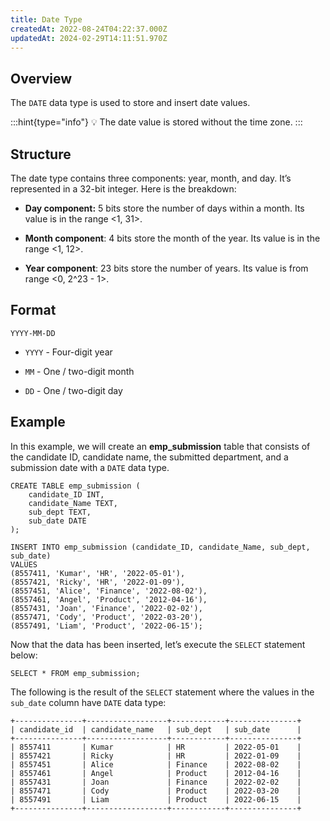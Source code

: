 ```yaml
---
title: Date Type
createdAt: 2022-08-24T04:22:37.000Z
updatedAt: 2024-02-29T14:11:51.970Z
---
```


## Overview

The `DATE` data type is used to store and insert date values.

:::hint{type="info"}
💡 The date value is stored without the time zone.
:::

## Structure

The date type contains three components: year, month, and day. It’s represented in a 32-bit integer. Here is the breakdown:

*   **Day component:** 5 bits store the number of days within a month. Its value is in the range <1, 31>.

*   **Month component**: 4 bits store the month of the year. Its value is in the range <1, 12>.

*   **Year component**: 23 bits store the number of years. Its value is from range <0, 2^23 - 1>.

## Format

```pgsql
YYYY-MM-DD
```

*   `YYYY` - Four-digit year

*   `MM` - One / two-digit month

*   `DD` - One / two-digit day

## Example

In this example, we will create an **emp\_submission** table that consists of the candidate ID, candidate name, the submitted department, and a submission date with a `DATE` data type.

```pgsql
CREATE TABLE emp_submission (
    candidate_ID INT,
    candidate_Name TEXT,
    sub_dept TEXT,
    sub_date DATE
);

INSERT INTO emp_submission (candidate_ID, candidate_Name, sub_dept, sub_date)
VALUES 
(8557411, 'Kumar', 'HR', '2022-05-01'),
(8557421, 'Ricky', 'HR', '2022-01-09'),
(8557451, 'Alice', 'Finance', '2022-08-02'),
(8557461, 'Angel', 'Product', '2012-04-16'),
(8557431, 'Joan', 'Finance', '2022-02-02'),
(8557471, 'Cody', 'Product', '2022-03-20'),
(8557491, 'Liam', 'Product', '2022-06-15');
```

Now that the data has been inserted, let’s execute the `SELECT` statement below:

```pgsql
SELECT * FROM emp_submission;
```

The following is the result of the `SELECT` statement where the values in the `sub_date` column have `DATE` data type:

```pgsql
+---------------+------------------+------------+---------------+
| candidate_id  | candidate_name   | sub_dept   | sub_date      |
+---------------+------------------+------------+---------------+
| 8557411       | Kumar            | HR         | 2022-05-01    |
| 8557421       | Ricky            | HR         | 2022-01-09    |
| 8557451       | Alice            | Finance    | 2022-08-02    |
| 8557461       | Angel            | Product    | 2012-04-16    |
| 8557431       | Joan             | Finance    | 2022-02-02    |
| 8557471       | Cody             | Product    | 2022-03-20    |
| 8557491       | Liam             | Product    | 2022-06-15    |
+---------------+------------------+------------+---------------+
```

